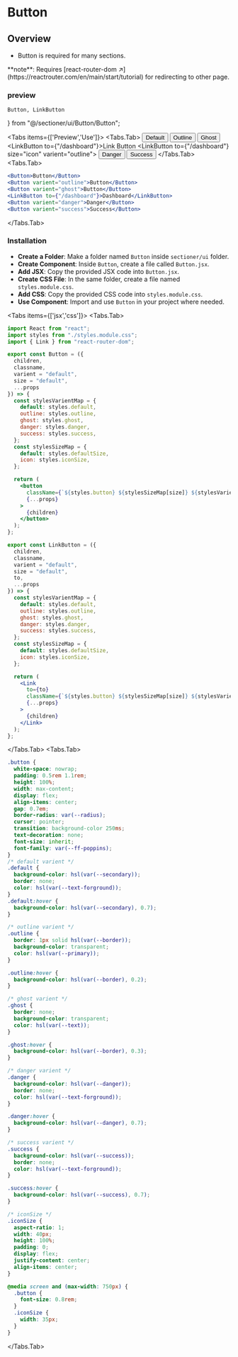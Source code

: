 # Button

## Overview 

- Button is required for many sections.


 
<Callout type="info" emoji="!!">
**note**: Requires [react-router-dom ↗](https://reactrouter.com/en/main/start/tutorial) for redirecting to other page.
</Callout>

### preview

    Button, LinkButton
} from "@/sectioner/ui/Button/Button";

<Tabs items={['Preview','Use']}>
<Tabs.Tab>
<ComponentWrapper classname="gap-3 flex-wrap">
    <Button>Default</Button>
    <Button varient="outline">Outline</Button>
    <Button varient="ghost">Ghost</Button>
    <LinkButton to={"/dashboard"}>Link Button</LinkButton>
    <LinkButton to={"/dashboard"} size="icon" varient="outline"><LayoutTemplate className='h-5 w-5'/></LinkButton>
    <Button varient="danger">Danger</Button>
    <Button varient="success">Success</Button>
</ComponentWrapper>
</Tabs.Tab>
<Tabs.Tab>
```jsx showLineNumbers filename="App.jsx" copy
<Button>Button</Button>
<Button varient="outline">Button</Button>
<Button varient="ghost">Button</Button>
<LinkButton to={"/dashboard"}>Dashboard</LinkButton>
<Button varient="danger">Danger</Button>
<Button varient="success">Success</Button>
```
</Tabs.Tab>
</Tabs>

### Installation

- **Create a Folder**: Make a folder named `Button` inside `sectioner/ui` folder.
- **Create Component**: Inside `Button`, create a file called `Button.jsx`.
- **Add JSX**: Copy the provided JSX code into `Button.jsx`.
- **Create CSS File**: In the same folder, create a file named `styles.module.css`.
- **Add CSS**: Copy the provided CSS code into `styles.module.css`.
- **Use Component**: Import and use `Button` in your project where needed.

<Tabs items={['jsx','css']}>
<Tabs.Tab>
```jsx showLineNumbers filename="Button.jsx" copy
import React from "react";
import styles from "./styles.module.css";
import { Link } from "react-router-dom";

export const Button = ({
  children,
  classname,
  varient = "default",
  size = "default",
  ...props
}) => {
  const stylesVarientMap = {
    default: styles.default,
    outline: styles.outline,
    ghost: styles.ghost,
    danger: styles.danger,
    success: styles.success,
  };
  const stylesSizeMap = {
    default: styles.defaultSize,
    icon: styles.iconSize,
  };

  return (
    <button
      className={`${styles.button} ${stylesSizeMap[size]} ${stylesVarientMap[varient]} ${classname}`}
      {...props}
    >
      {children}
    </button>
  );
};

export const LinkButton = ({
  children,
  classname,
  varient = "default",
  size = "default",
  to,
  ...props
}) => {
  const stylesVarientMap = {
    default: styles.default,
    outline: styles.outline,
    ghost: styles.ghost,
    danger: styles.danger,
    success: styles.success,
  };
  const stylesSizeMap = {
    default: styles.defaultSize,
    icon: styles.iconSize,
  };

  return (
    <Link
      to={to}
      className={`${styles.button} ${stylesSizeMap[size]} ${stylesVarientMap[varient]} ${classname}`}
      {...props}
    >
      {children}
    </Link>
  );
};
```
</Tabs.Tab>
<Tabs.Tab>
```css showLineNumbers filename="styles.module.css" copy
.button {
  white-space: nowrap;
  padding: 0.5rem 1.1rem;
  height: 100%;
  width: max-content;
  display: flex;
  align-items: center;
  gap: 0.7em;
  border-radius: var(--radius);
  cursor: pointer;
  transition: background-color 250ms;
  text-decoration: none;
  font-size: inherit;
  font-family: var(--ff-poppins);
}
/* default varient */
.default {
  background-color: hsl(var(--secondary));
  border: none;
  color: hsl(var(--text-forground));
}
.default:hover {
  background-color: hsl(var(--secondary), 0.7);
}

/* outline varient */
.outline {
  border: 1px solid hsl(var(--border));
  background-color: transparent;
  color: hsl(var(--primary));
}

.outline:hover {
  background-color: hsl(var(--border), 0.2);
}

/* ghost varient */
.ghost {
  border: none;
  background-color: transparent;
  color: hsl(var(--text));
}

.ghost:hover {
  background-color: hsl(var(--border), 0.3);
}

/* danger varient */
.danger {
  background-color: hsl(var(--danger));
  border: none;
  color: hsl(var(--text-forground));
}

.danger:hover {
  background-color: hsl(var(--danger), 0.7);
}

/* success varient */
.success {
  background-color: hsl(var(--success));
  border: none;
  color: hsl(var(--text-forground));
}

.success:hover {
  background-color: hsl(var(--success), 0.7);
}

/* iconSize */
.iconSize {
  aspect-ratio: 1;
  width: 40px;
  height: 100%;
  padding: 0;
  display: flex;
  justify-content: center;
  align-items: center;
}

@media screen and (max-width: 750px) {
  .button {
    font-size: 0.8rem;
  }
  .iconSize {
    width: 35px;
  }
}
```
</Tabs.Tab>
</Tabs>
